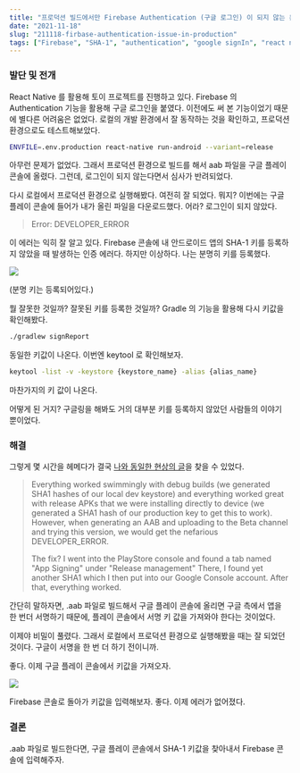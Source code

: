 ```yaml
---
title: "프로덕션 빌드에서만 Firebase Authentication (구글 로그인) 이 되지 않는 문제"
date: "2021-11-18"
slug: "211118-firbase-authentication-issue-in-production"
tags: ["Firebase", "SHA-1", "authentication", "google signIn", "react native"]
---
```


### 발단 및 전개

React Native 를 활용해 토이 프로젝트를 진행하고 있다. Firebase 의 Authentication 기능을 활용해 구글 로그인을 붙였다. 이전에도 써 본 기능이었기 때문에 별다른 어려움은 없었다. 로컬의 개발 환경에서 잘 동작하는 것을 확인하고, 프로덕션 환경으로도 테스트해보았다.

```bash
ENVFILE=.env.production react-native run-android --variant=release
```

아무런 문제가 없었다. 그래서 프로덕션 환경으로 빌드를 해서 aab 파일을 구글 플레이 콘솔에 올렸다. 그런데, 로그인이 되지 않는다면서 심사가 반려되었다.

다시 로컬에서 프로덕션 환경으로 실행해봤다. 여전히 잘 되었다. 뭐지? 이번에는 구글 플레이 콘솔에 들어가 내가 올린 파일을 다운로드했다. 어라? 로그인이 되지 않았다.

> Error: DEVELOPER_ERROR

이 에러는 익히 잘 알고 있다. Firebase 콘솔에 내 안드로이드 앱의 SHA-1 키를 등록하지 않았을 때 발생하는 인증 에러다. 하지만 이상하다. 나는 분명히 키를 등록했다.

![](./001.png)

(분명 키는 등록되어있다.)

뭘 잘못한 것일까? 잘못된 키를 등록한 것일까? Gradle 의 기능을 활용해 다시 키값을 확인해봤다.

```sh
./gradlew signReport
```

동일한 키값이 나온다. 이번엔 keytool 로 확인해보자.

```sh
keytool -list -v -keystore {keystore_name} -alias {alias_name}
```

마찬가지의 키 값이 나온다.

어떻게 된 거지? 구글링을 해봐도 거의 대부분 키를 등록하지 않았던 사람들의 이야기 뿐이었다.

### 해결

그렇게 몇 시간을 헤메다가 결국 [나와 동일한 현상의 글](https://github.com/react-native-google-signin/google-signin/issues/823#issuecomment-606271524)을 찾을 수 있었다.

> Everything worked swimmingly with debug builds (we generated SHA1 hashes of our local dev keystore) and everything worked great with release APKs that we were installing directly to device (we generated a SHA1 hash of our production key to get this to work). However, when generating an AAB and uploading to the Beta channel and trying this version, we would get the nefarious DEVELOPER_ERROR.
>
> The fix? I went into the PlayStore console and found a tab named "App Signing" under "Release management" There, I found yet another SHA1 which I then put into our Google Console account. After that, everything worked.

간단히 말하자면, .aab 파일로 빌드해서 구글 플레이 콘솔에 올리면 구글 측에서 앱을 한 번더 서명하기 때문에, 플레이 콘솔에서 서명 키 값을 가져와야 한다는 것이었다.

이제야 비밀이 풀렸다. 그래서 로컬에서 프로덕션 환경으로 실행해봤을 때는 잘 되었던 것이다. 구글이 서명을 한 번 더 하기 전이니까.

좋다. 이제 구글 플레이 콘솔에서 키값을 가져오자.

![](./002.png)

Firebase 콘솔로 돌아가 키값을 입력해보자. 좋다. 이제 에러가 없어졌다.

### 결론

.aab 파일로 빌드한다면, 구글 플레이 콘솔에서 SHA-1 키값을 찾아내서 Firebase 콘솔에 입력해주자.
